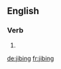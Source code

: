 
==English==

===Verb===
{{head|en}}

# {{present participle of|jibe|lang=en}}

[[de:jibing]]
[[fr:jibing]]